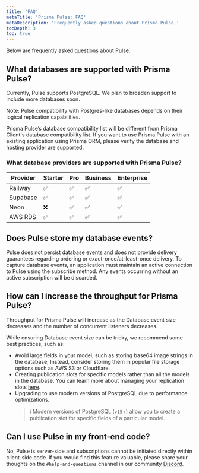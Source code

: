 ```yaml
---
title: 'FAQ'
metaTitle: 'Prisma Pulse: FAQ'
metaDescription: 'Frequently asked questions about Prisma Pulse.'
tocDepth: 3
toc: true
---
```


<TopBlock>Below are frequently asked questions about Pulse.</TopBlock>

## What databases are supported with Prisma Pulse?

Currently, Pulse supports PostgreSQL. We plan to broaden support to include more databases soon.

<Admonition type="info">

Note: Pulse compatibility with Postgres-like databases depends on their logical replication capabilities.

</Admonition>

<Admonition type="warning">

Prisma Pulse’s database compatibility list will be different from Prisma Client's database compatibility list. If you want to use Prisma Pulse with an existing application using Prisma ORM, please verify the database and hosting provider are supported.

</Admonition>

### What database providers are supported with Prisma Pulse?

| Provider | Starter | Pro | Business | Enterprise |
| -------- | ------- | --- | -------- | ---------- |
| Railway  | ✅      | ✅  | ✅       | ✅         |
| Supabase | ✅      | ✅  | ✅       | ✅         |
| Neon     | ❌      | ✅  | ✅       | ✅         |
| AWS RDS  | ✅      | ✅  | ✅       | ✅         |

## Does Pulse store my database events?

Pulse does not persist database events and does not provide delivery guarantees regarding ordering or exact-once/at-least-once delivery.
To capture database events, an application must maintain an active connection to Pulse using the subscribe method. Any events occurring without an active subscription will be discarded.

## How can I increase the throughput for Prisma Pulse?

Throughput for Prisma Pulse will increase as the Database event size decreases and the number of concurrent listeners decreases.

While ensuring Database event size can be tricky, we recommend some best practices, such as:

- Avoid large fields in your model, such as storing base64 image strings in the database; Instead, consider storing them in popular file storage options such as AWS S3 or Cloudflare.
- Creating publication slots for specific models rather than all the models in the database. You can learn more about managing your replication slots [here](/pulse/database-setup/general-database-instructions#max_replication_slots).
- Upgrading to use modern versions of PostgreSQL due to performance optimizations.
  > ℹ️ Modern versions of PostgreSQL (`v15`+) allow you to create a publication slot for specific fields of a particular model.

## Can I use Pulse in my front-end code?

No, Pulse is server-side and subscriptions cannot be initiated directly within client-side code. If you would find this feature valuable, please share your thoughts on the `#help-and-questions` channel in our community [Discord](https://pris.ly/discord).
